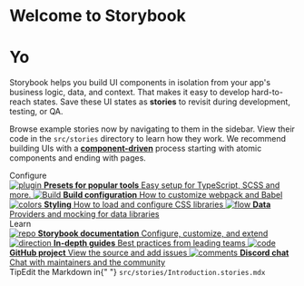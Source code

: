 

<Meta title="Example/Introduction" />

<style>{`
    .subheading {
        --mediumdark: '#999999';
        font-weight: 900;
        font-size: 13px;
        color: #999;
        letter-spacing: 6px;
        line-height: 24px;
        text-transform: uppercase;
        margin-bottom: 12px;
        margin-top: 40px;
    }

    .link-list {
        display: grid;
        grid-template-columns: 1fr;
        grid-template-rows: 1fr 1fr;
        row-gap: 10px;
    }

    @media (min-width: 620px) {
        .link-list {
            row-gap: 20px;
            column-gap: 20px;
            grid-template-columns: 1fr 1fr;
        }
    }

    @media all and (-ms-high-contrast:none) {
      .link-list {
            display: -ms-grid;
            -ms-grid-columns: 1fr 1fr;
            -ms-grid-rows: 1fr 1fr;
        }
    }

    .link-item {
        display: block;
        padding: 20px 30px 20px 15px;
        border: 1px solid #00000010;
        border-radius: 5px;
        transition: background 150ms ease-out, border 150ms ease-out, transform 150ms ease-out;
        color: #333333;
        display: flex;
        align-items: flex-start;
    }

    .link-item:hover {
        border-color: #1EA7FD50;
        transform: translate3d(0, -3px, 0);
        box-shadow: rgba(0, 0, 0, 0.08) 0 3px 10px 0;
    }

    .link-item:active {
        border-color: #1EA7FD;
        transform: translate3d(0, 0, 0);
    }

    .link-item strong {
        font-weight: 700;
        display: block;
        margin-bottom: 2px;
    }
    
    .link-item img {
        height: 40px;
        width: 40px;
        margin-right: 15px;
        flex: none;
    }

    .link-item span {
        font-size: 14px;
        line-height: 20px;
    }

    .tip {
        display: inline-block;
        border-radius: 1em;
        font-size: 11px;
        line-height: 12px;
        font-weight: 700;
        background: #E7FDD8;
        color: #66BF3C;
        padding: 4px 12px;
        margin-right: 10px;
        vertical-align: top;
    }

    .tip-wrapper {
        font-size: 13px;
        line-height: 20px;
        margin-top: 40px;
        margin-bottom: 40px;
    }

    .tip-wrapper code {
        font-size: 12px;
        display: inline-block;
    }

  
`}</style>

# Welcome to Storybook

# Yo

Storybook helps you build UI components in isolation from your app's business logic, data, and context.
That makes it easy to develop hard-to-reach states. Save these UI states as **stories** to revisit during development, testing, or QA.

Browse example stories now by navigating to them in the sidebar.
View their code in the `src/stories` directory to learn how they work.
We recommend building UIs with a [**component-driven**](https://componentdriven.org) process starting with atomic components and ending with pages.

<div className="subheading">Configure</div>

<div className="link-list">
    <a
        className="link-item"
        href="https://storybook.js.org/docs/react/addons/addon-types"
        target="_blank"
    >
        <img src={Plugin} alt="plugin" />
        <span>
            <strong>Presets for popular tools</strong>
            Easy setup for TypeScript, SCSS and more.
        </span>
    </a>
    <a
        className="link-item"
        href="https://storybook.js.org/docs/react/configure/webpack"
        target="_blank"
    >
        <img src={StackAlt} alt="Build" />
        <span>
            <strong>Build configuration</strong>
            How to customize webpack and Babel
        </span>
    </a>
    <a
        className="link-item"
        href="https://storybook.js.org/docs/react/configure/styling-and-css"
        target="_blank"
    >
        <img src={Colors} alt="colors" />
        <span>
            <strong>Styling</strong>
            How to load and configure CSS libraries
        </span>
    </a>
    <a
        className="link-item"
        href="https://storybook.js.org/docs/react/get-started/setup#configure-storybook-for-your-stack"
        target="_blank"
    >
        <img src={Flow} alt="flow" />
        <span>
            <strong>Data</strong>
            Providers and mocking for data libraries
        </span>
    </a>
</div>

<div className="subheading">Learn</div>

<div className="link-list">
    <a
        className="link-item"
        href="https://storybook.js.org/docs"
        target="_blank"
    >
        <img src={Repo} alt="repo" />
        <span>
            <strong>Storybook documentation</strong>
            Configure, customize, and extend
        </span>
    </a>
    <a
        className="link-item"
        href="https://www.learnstorybook.com"
        target="_blank"
    >
        <img src={Direction} alt="direction" />
        <span>
            <strong>In-depth guides</strong>
            Best practices from leading teams
        </span>
    </a>
    <a
        className="link-item"
        href="https://github.com/storybookjs/storybook"
        target="_blank"
    >
        <img src={Code} alt="code" />
        <span>
            <strong>GitHub project</strong>
            View the source and add issues
        </span>
    </a>
    <a
        className="link-item"
        href="https://discord.gg/storybook"
        target="_blank"
    >
        <img src={Comments} alt="comments" />
        <span>
            <strong>Discord chat</strong>
            Chat with maintainers and the community
        </span>
    </a>
</div>

<div className="tip-wrapper">
    <span className="tip">Tip</span>Edit the Markdown in{" "}
    <code>src/stories/Introduction.stories.mdx</code>
</div>
